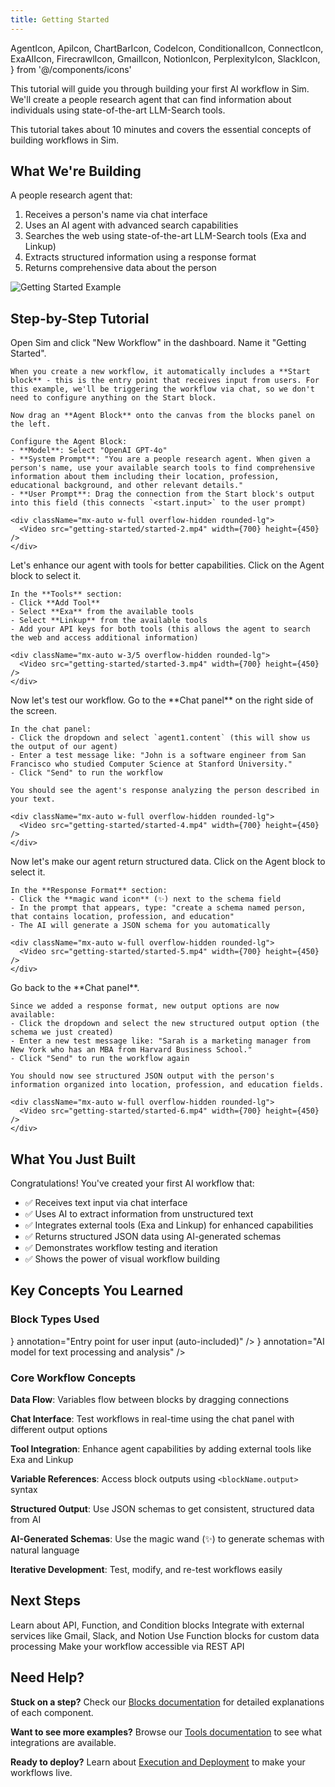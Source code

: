 ```yaml
---
title: Getting Started
---
```


  AgentIcon,
  ApiIcon,
  ChartBarIcon,
  CodeIcon,
  ConditionalIcon,
  ConnectIcon,
  ExaAIIcon,
  FirecrawlIcon,
  GmailIcon,
  NotionIcon,
  PerplexityIcon,
  SlackIcon,
} from '@/components/icons'

This tutorial will guide you through building your first AI workflow in Sim. We'll create a people research agent that can find information about individuals using state-of-the-art LLM-Search tools.

<Callout type="info">
  This tutorial takes about 10 minutes and covers the essential concepts of building workflows in Sim.
</Callout>

## What We're Building

A people research agent that:
1. Receives a person's name via chat interface
2. Uses an AI agent with advanced search capabilities
3. Searches the web using state-of-the-art LLM-Search tools (Exa and Linkup)
4. Extracts structured information using a response format
5. Returns comprehensive data about the person

<Image
  src="/static/getting-started/started-1.png"
  alt="Getting Started Example"
  width={800}
  height={500}
/>

## Step-by-Step Tutorial

<Steps>
  <Step title="Create workflow and add AI agent">
    Open Sim and click "New Workflow" in the dashboard. Name it "Getting Started".
    
    When you create a new workflow, it automatically includes a **Start block** - this is the entry point that receives input from users. For this example, we'll be triggering the workflow via chat, so we don't need to configure anything on the Start block.
    
    Now drag an **Agent Block** onto the canvas from the blocks panel on the left.
    
    Configure the Agent Block:
    - **Model**: Select "OpenAI GPT-4o"
    - **System Prompt**: "You are a people research agent. When given a person's name, use your available search tools to find comprehensive information about them including their location, profession, educational background, and other relevant details."
    - **User Prompt**: Drag the connection from the Start block's output into this field (this connects `<start.input>` to the user prompt)
    
    <div className="mx-auto w-full overflow-hidden rounded-lg">
      <Video src="getting-started/started-2.mp4" width={700} height={450} />
    </div>
  </Step>
  
  <Step title="Add tools to the agent">
    Let's enhance our agent with tools for better capabilities. Click on the Agent block to select it.
    
    In the **Tools** section:
    - Click **Add Tool**
    - Select **Exa** from the available tools
    - Select **Linkup** from the available tools
    - Add your API keys for both tools (this allows the agent to search the web and access additional information)
    
    <div className="mx-auto w-3/5 overflow-hidden rounded-lg">
      <Video src="getting-started/started-3.mp4" width={700} height={450} />
    </div>
  </Step>
  
  <Step title="Test the basic workflow">
    Now let's test our workflow. Go to the **Chat panel** on the right side of the screen.
    
    In the chat panel:
    - Click the dropdown and select `agent1.content` (this will show us the output of our agent)
    - Enter a test message like: "John is a software engineer from San Francisco who studied Computer Science at Stanford University."
    - Click "Send" to run the workflow
    
    You should see the agent's response analyzing the person described in your text.
    
    <div className="mx-auto w-full overflow-hidden rounded-lg">
      <Video src="getting-started/started-4.mp4" width={700} height={450} />
    </div>
  </Step>
  
  <Step title="Add structured output">
    Now let's make our agent return structured data. Click on the Agent block to select it.
    
    In the **Response Format** section:
    - Click the **magic wand icon** (✨) next to the schema field
    - In the prompt that appears, type: "create a schema named person, that contains location, profession, and education"
    - The AI will generate a JSON schema for you automatically
    
    <div className="mx-auto w-full overflow-hidden rounded-lg">
      <Video src="getting-started/started-5.mp4" width={700} height={450} />
    </div>
  </Step>
  
  <Step title="Test the structured output">
    Go back to the **Chat panel**.
    
    Since we added a response format, new output options are now available:
    - Click the dropdown and select the new structured output option (the schema we just created)
    - Enter a new test message like: "Sarah is a marketing manager from New York who has an MBA from Harvard Business School."
    - Click "Send" to run the workflow again
    
    You should now see structured JSON output with the person's information organized into location, profession, and education fields.
    
    <div className="mx-auto w-full overflow-hidden rounded-lg">
      <Video src="getting-started/started-6.mp4" width={700} height={450} />
    </div>
  </Step>
</Steps>

## What You Just Built

Congratulations! You've created your first AI workflow that:
- ✅ Receives text input via chat interface
- ✅ Uses AI to extract information from unstructured text
- ✅ Integrates external tools (Exa and Linkup) for enhanced capabilities
- ✅ Returns structured JSON data using AI-generated schemas
- ✅ Demonstrates workflow testing and iteration
- ✅ Shows the power of visual workflow building

## Key Concepts You Learned

### Block Types Used

<Files>
  <File
    name="Start Block"
    icon={<ConnectIcon className="h-4 w-4" />}
    annotation="Entry point for user input (auto-included)"
  />
  <File
    name="Agent Block"
    icon={<AgentIcon className="h-4 w-4" />}
    annotation="AI model for text processing and analysis"
  />
</Files>

### Core Workflow Concepts

**Data Flow**: Variables flow between blocks by dragging connections

**Chat Interface**: Test workflows in real-time using the chat panel with different output options

**Tool Integration**: Enhance agent capabilities by adding external tools like Exa and Linkup

**Variable References**: Access block outputs using `<blockName.output>` syntax

**Structured Output**: Use JSON schemas to get consistent, structured data from AI

**AI-Generated Schemas**: Use the magic wand (✨) to generate schemas with natural language

**Iterative Development**: Test, modify, and re-test workflows easily

## Next Steps

<Cards>
  <Card title="Add More Blocks" href="/blocks">
    Learn about API, Function, and Condition blocks
  </Card>
  <Card title="Use Tools" href="/tools">
    Integrate with external services like Gmail, Slack, and Notion
  </Card>
  <Card title="Add Custom Logic" href="/blocks/function">
    Use Function blocks for custom data processing
  </Card>
  <Card title="Deploy Your Workflow" href="/execution">
    Make your workflow accessible via REST API
  </Card>
</Cards>

## Need Help?

**Stuck on a step?** Check our [Blocks documentation](/blocks) for detailed explanations of each component.

**Want to see more examples?** Browse our [Tools documentation](/tools) to see what integrations are available.

**Ready to deploy?** Learn about [Execution and Deployment](/execution) to make your workflows live.
